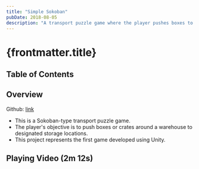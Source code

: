 ```yaml
---
title: "Simple Sokoban"
pubDate: 2018-08-05
description: "A transport puzzle game where the player pushes boxes to storage locations, marking the first game developed using Unity."
---
```



# {frontmatter.title}

## Table of Contents

## Overview

Github: [link](https://github.com/harryplusplus/SimpleSokoban)

- This is a Sokoban-type transport puzzle game.
- The player's objective is to push boxes or crates around a warehouse to designated storage locations.
- This project represents the first game developed using Unity.

## Playing Video (2m 12s)

<YouTubeEmbed videoId="w51AOdcAFq8" />
